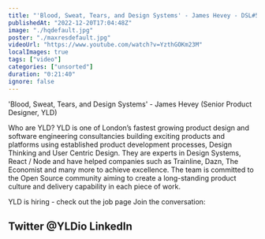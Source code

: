 ```yaml
---
title: "'Blood, Sweat, Tears, and Design Systems' - James Hevey - DSL#5 - December 2022"
publishedAt: "2022-12-20T17:04:48Z"
image: "./hqdefault.jpg"
poster: "./maxresdefault.jpg"
videoUrl: "https://www.youtube.com/watch?v=YzthGOKm23M"
localImages: true
tags: ["video"]
categories: ["unsorted"]
duration: "0:21:40"
ignore: false
---
```

'Blood, Sweat, Tears, and Design Systems' - James Hevey (Senior Product Designer, YLD)



Who are YLD?
YLD is one of London’s fastest growing product design and software engineering consultancies building exciting products and platforms using established product development processes, Design Thinking and User Centric Design. They are experts in Design Systems, React / Node and have helped companies such as Trainline, Dazn, The Economist and many more to achieve excellence.
The team is committed to the Open Source community aiming to create a long-standing product culture and delivery capability in each piece of work.

YLD is hiring - check out the job page
Join the conversation:

Twitter @YLDio
LinkedIn
------
